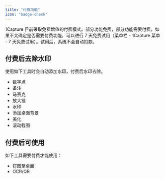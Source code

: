 ```yaml
---
title: "付费功能"
icon: "badge-check"
---
```


1Capture 目前采取免费增值的付费模式。部分功能免费，部分功能需要付费。如果不太确定是否需要付费功能，可以进行 7 天免费试用（菜单栏 - 1Capture 菜单 - 7 天免费试用）。试用后，系统不会自动扣款。

## 付费后去除水印

使用如下工具时会自动添加水印，付费后水印去除。

- 数字点
- 备注
- 马赛克
- 放大镜
- 水印
- 添加桌面背景
- 美化
- 滚动截图

## 付费后可使用

如下工具需要付费才能使用：

- 钉图至桌面
- OCR/QR